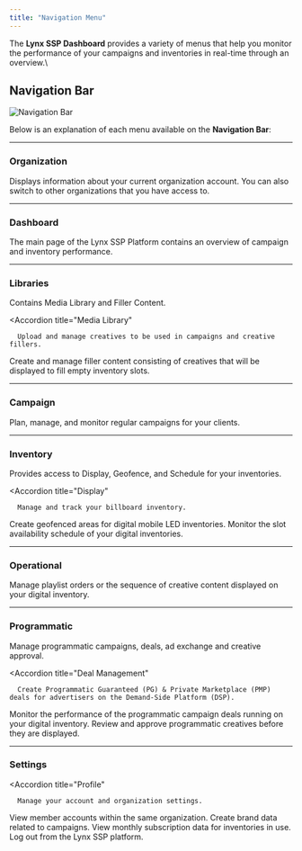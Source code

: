 ```yaml
---
title: "Navigation Menu"
---
```


The **Lynx SSP Dashboard** provides a variety of menus that help you monitor the performance of your campaigns and inventories in real-time through an overview.\

## Navigation Bar
![Navigation Bar](/images/documentation/getting-started/introduction/navigation-menu/Navigation%20Bar.png)

Below is an explanation of each menu available on the **Navigation Bar**:

---

### Organization
Displays information about your current organization account. You can also switch to other organizations that you have access to.

---

### Dashboard
The main page of the Lynx SSP Platform contains an overview of campaign and inventory performance.

---

### Libraries
Contains Media Library and Filler Content.

<Accordion
      title="Media Library"
>
      Upload and manage creatives to be used in campaigns and creative fillers.
</Accordion>
<Accordion
      title="Filler Content"
>
      Create and manage filler content consisting of creatives that will be displayed to fill empty inventory slots.
</Accordion>

---

### Campaign
Plan, manage, and monitor regular campaigns for your clients.

---

### Inventory
Provides access to Display, Geofence, and Schedule for your inventories.

<Accordion
      title="Display"
>
      Manage and track your billboard inventory.
</Accordion>
<Accordion
      title="Geofence"
>
      Create geofenced areas for digital mobile LED inventories.

</Accordion>
<Accordion
      title="Schedule"
>
      Monitor the slot availability schedule of your digital inventories.

</Accordion>

---

### Operational
Manage playlist orders or the sequence of creative content displayed on your digital inventory.

---

### Programmatic
Manage programmatic campaigns, deals, ad exchange and creative approval.

<Accordion
      title="Deal Management"
>
      Create Programmatic Guaranteed (PG) & Private Marketplace (PMP) deals for advertisers on the Demand-Side Platform (DSP).
</Accordion>
<Accordion
      title="Ad Exchange"
>
      Monitor the performance of the programmatic campaign deals running on your digital inventory.

</Accordion>
<Accordion
      title="Creative Approval"
>
      Review and approve programmatic creatives before they are displayed.

</Accordion>

---

### Settings

<Accordion
      title="Profile"
>
      Manage your account and organization settings.
</Accordion>
<Accordion
      title="Members Management"
>
      View member accounts within the same organization.

</Accordion>
<Accordion
      title="Brand Settings"
>
      Create brand data related to campaigns.

</Accordion>
<Accordion
      title="Subscription"
>
      View monthly subscription data for inventories in use.

</Accordion>
<Accordion
      title="Sign Out"
>
      Log out from the Lynx SSP platform.

</Accordion>